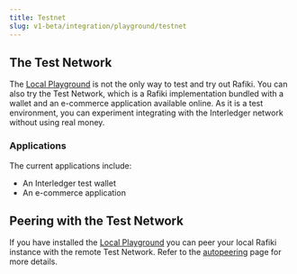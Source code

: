 ```yaml
---
title: Testnet
slug: v1-beta/integration/playground/testnet
---
```



## The Test Network

The [Local Playground](/v1-beta/integration/playground/overview/) is not the only way to test and try out Rafiki. You can also try the Test Network, which is a Rafiki implementation bundled with a wallet and an e-commerce application available online. As it is a test environment, you can experiment integrating with the Interledger network without using real money.

### Applications

The current applications include:

- <LinkOut href='https://wallet.interledger-test.dev/'>
    An Interledger test wallet
  </LinkOut>
- <LinkOut href='https://boutique.interledger-test.dev/products'>
    An e-commerce application
  </LinkOut>

## Peering with the Test Network

If you have installed the [Local Playground](/v1-beta/integration/playground/overview/) you can peer your local Rafiki instance with the remote Test Network. Refer to the [autopeering](/v1-beta/integration/playground/autopeering/) page for more details.
